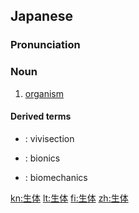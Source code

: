 ==Japanese==
{{ja-kanjitab|せい|たい|yomi=on}}

===Pronunciation===
{{ja-pron|せいたい|y=o}}

===Noun===
{{ja-noun|せいたい}}
# {{lb|ja|biology|sort=せいたい}} [[organism]]

====Derived terms====
* {{ja-r|生体解剖|せいたい かいぼう}}: vivisection
* {{ja-r|生体工学|せいたい こうがく}}: bionics
* {{ja-r|生体力学|せいたい りきがく}}: biomechanics

[[kn:生体]]
[[lt:生体]]
[[fi:生体]]
[[zh:生体]]
